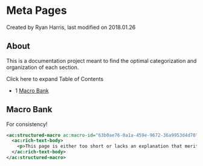 
# Meta Pages 

 Created by  Ryan Harris, last modified on 2018.01.26

## About

This is a documentation project meant to find the optimal categorization and organization of each section.

Click here to expand Table of Contents

* 1 [Macro Bank](#macro-bank)

## Macro Bank

For consistency!

```xml
<ac:structured-macro ac:macro-id="63b0ae76-0a1a-459e-9672-36a9953d4d70" ac:name="note" ac:schema-version="1">
  <ac:rich-text-body>
    <p>This page is either too short or lacks an explanation that merits a separate page.</p>
  </ac:rich-text-body>
</ac:structured-macro>
```


